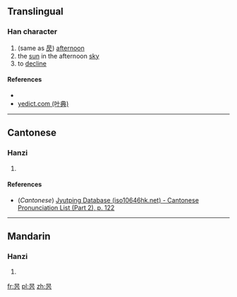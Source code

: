 ==Translingual==

===Han character===
{{Han char|rn=72|rad=日|as=04|sn=8|four=|canj=AYC|ids=⿱[[日]][[六]]}}

# (same as [[昃]]) [[afternoon]]
# the [[sun]] in the afternoon [[sky]]
# to [[decline]]

====References====
* {{Han ref|kx=0492.121|dkj=13788|hdz=21496.010|uh=6617|ud=26135}}
*[http://yedict.com/htm/66/6617.htm yedict.com (叶典)]

----

==Cantonese==

===Hanzi===
{{yue-hanzi|jyut=[[zak1]]|y=jak1}}

# {{defn|lang=yue|sort=日04}}

====References====
*(''Cantonese'') [http://www.iso10646hk.net/jp/document/download.jsp Jyutping Database (iso10646hk.net) - Cantonese Pronunciation List (Part 2), p. 122]

----

==Mandarin==

===Hanzi===
{{cmn-hanzi|pin=[[zè]] ([[ze4]])|wg=tse<sup>4</sup>}}

# {{defn|lang=cmn|sort=日04}}

[[fr:昗]]
[[pl:昗]]
[[zh:昗]]